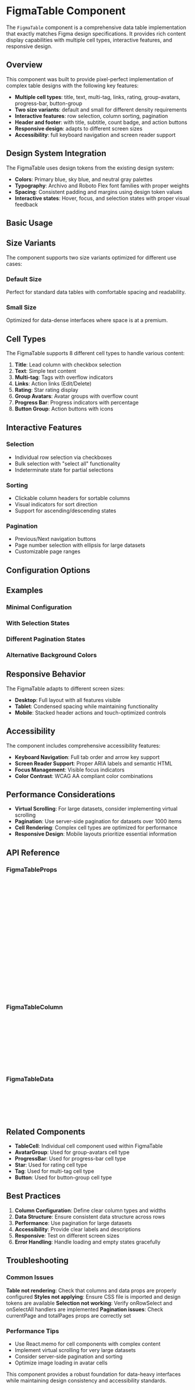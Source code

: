 
<Meta of={FigmaTableStories} />

# FigmaTable Component

The `FigmaTable` component is a comprehensive data table implementation that exactly matches Figma design specifications. It provides rich content display capabilities with multiple cell types, interactive features, and responsive design.

## Overview

This component was built to provide pixel-perfect implementation of complex table designs with the following key features:

- **Multiple cell types**: title, text, multi-tag, links, rating, group-avatars, progress-bar, button-group
- **Two size variants**: default and small for different density requirements  
- **Interactive features**: row selection, column sorting, pagination
- **Header and footer**: with title, subtitle, count badge, and action buttons
- **Responsive design**: adapts to different screen sizes
- **Accessibility**: full keyboard navigation and screen reader support

## Design System Integration

The FigmaTable uses design tokens from the existing design system:

- **Colors**: Primary blue, sky blue, and neutral gray palettes
- **Typography**: Archivo and Roboto Flex font families with proper weights
- **Spacing**: Consistent padding and margins using design token values
- **Interactive states**: Hover, focus, and selection states with proper visual feedback

## Basic Usage

<Canvas of={FigmaTableStories.Default} />

## Size Variants

The component supports two size variants optimized for different use cases:

### Default Size
Perfect for standard data tables with comfortable spacing and readability.

<Canvas of={FigmaTableStories.Default} />

### Small Size  
Optimized for data-dense interfaces where space is at a premium.

<Canvas of={FigmaTableStories.Small} />

## Cell Types

The FigmaTable supports 8 different cell types to handle various content:

1. **Title**: Lead column with checkbox selection
2. **Text**: Simple text content 
3. **Multi-tag**: Tags with overflow indicators
4. **Links**: Action links (Edit/Delete)
5. **Rating**: Star rating display
6. **Group Avatars**: Avatar groups with overflow count
7. **Progress Bar**: Progress indicators with percentage
8. **Button Group**: Action buttons with icons

## Interactive Features

### Selection
- Individual row selection via checkboxes
- Bulk selection with "select all" functionality
- Indeterminate state for partial selections

### Sorting
- Clickable column headers for sortable columns
- Visual indicators for sort direction
- Support for ascending/descending states

### Pagination
- Previous/Next navigation buttons
- Page number selection with ellipsis for large datasets
- Customizable page ranges

## Configuration Options

<ArgTypes of={FigmaTableStories} />

## Examples

### Minimal Configuration
<Canvas of={FigmaTableStories.Minimal} />

### With Selection States
<Canvas of={FigmaTableStories.WithSelection} />

### Different Pagination States  
<Canvas of={FigmaTableStories.PaginationStates} />

### Alternative Background Colors
<Canvas of={FigmaTableStories.BlueBackground} />

## Responsive Behavior

The FigmaTable adapts to different screen sizes:

- **Desktop**: Full layout with all features visible
- **Tablet**: Condensed spacing while maintaining functionality
- **Mobile**: Stacked header actions and touch-optimized controls

<Canvas of={FigmaTableStories.Responsive} />

## Accessibility

The component includes comprehensive accessibility features:

- **Keyboard Navigation**: Full tab order and arrow key support
- **Screen Reader Support**: Proper ARIA labels and semantic HTML
- **Focus Management**: Visible focus indicators
- **Color Contrast**: WCAG AA compliant color combinations

## Performance Considerations

- **Virtual Scrolling**: For large datasets, consider implementing virtual scrolling
- **Pagination**: Use server-side pagination for datasets over 1000 items
- **Cell Rendering**: Complex cell types are optimized for performance
- **Responsive Design**: Mobile layouts prioritize essential information

## API Reference

### FigmaTableProps

```typescript
interface FigmaTableProps {
  title: string;
  subtitle?: string;
  itemCount: number;
  columns: FigmaTableColumn[];
  data: FigmaTableData[];
  size?: 'default' | 'small';
  currentPage?: number;
  totalPages?: number;
  showMoreActions?: boolean;
  showPagination?: boolean;
  showSubText?: boolean;
  headerFooterBg?: 'blue-50' | 'blue-100';
  className?: string;
  onSort?: (columnKey: string, direction: 'asc' | 'desc') => void;
  onRowSelect?: (rowId: string, selected: boolean) => void;
  onSelectAll?: (selected: boolean) => void;
  onPageChange?: (page: number) => void;
  onEdit?: (rowId: string) => void;
  onDelete?: (rowId: string) => void;
}
```

### FigmaTableColumn

```typescript
interface FigmaTableColumn {
  key: string;
  title: string;
  type: 'title' | 'text' | 'multi-tag' | 'links' | 'rating' | 'group-avatars' | 'progress-bar' | 'button-group';
  width?: string;
  isLead?: boolean;
  sortable?: boolean;
  sortDirection?: 'asc' | 'desc' | null;
}
```

### FigmaTableData

```typescript
interface FigmaTableData {
  id: string;
  selected?: boolean;
  [key: string]: any;
}
```

## Related Components

- **TableCell**: Individual cell component used within FigmaTable
- **AvatarGroup**: Used for group-avatars cell type
- **ProgressBar**: Used for progress-bar cell type
- **Star**: Used for rating cell type
- **Tag**: Used for multi-tag cell type
- **Button**: Used for button-group cell type

## Best Practices

1. **Column Configuration**: Define clear column types and widths
2. **Data Structure**: Ensure consistent data structure across rows
3. **Performance**: Use pagination for large datasets
4. **Accessibility**: Provide clear labels and descriptions
5. **Responsive**: Test on different screen sizes
6. **Error Handling**: Handle loading and empty states gracefully

## Troubleshooting

### Common Issues

**Table not rendering**: Check that columns and data props are properly configured
**Styles not applying**: Ensure CSS file is imported and design tokens are available
**Selection not working**: Verify onRowSelect and onSelectAll handlers are implemented
**Pagination issues**: Check currentPage and totalPages props are correctly set

### Performance Tips

- Use React.memo for cell components with complex content
- Implement virtual scrolling for very large datasets
- Consider server-side pagination and sorting
- Optimize image loading in avatar cells

This component provides a robust foundation for data-heavy interfaces while maintaining design consistency and accessibility standards.
